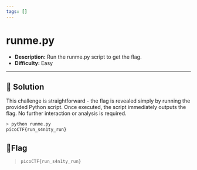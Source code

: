 ---
tags: []
---
# runme.py

- **Description:** Run the runme.py script to get the flag. 
- **Difficulty:** Easy

---

## 🔎 Solution
This challenge is straightforward - the flag is revealed simply by running the provided Python script.
Once executed, the script immediately outputs the flag. No further interaction or analysis is required.
```bash
> python runme.py      
picoCTF{run_s4n1ty_run}
```

## 🚩Flag
> `picoCTF{run_s4n1ty_run}`
